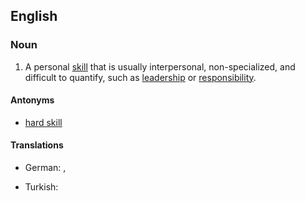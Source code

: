 ==English==

===Noun===
{{en-noun|head=[[soft]] [[skill]]}}
{{wikipedia}}

# {{context|human resources|lang=en}} A personal [[skill]] that is usually interpersonal, non-specialized, and difficult to quantify, such as [[leadership]] or [[responsibility]].

====Antonyms====
* [[hard skill]]

====Translations====
{{trans-top}}
* German: {{t-|de|soziale Kompetenz|f}}, {{t-|de|Soft Skills|p}}
{{trans-mid}}
* Turkish: {{t-|tr|yumuşak beceri}}
{{trans-bottom}}
<!--===Anagrams===
* [[softkills#English|softkills]]
Does not have a plural. -->